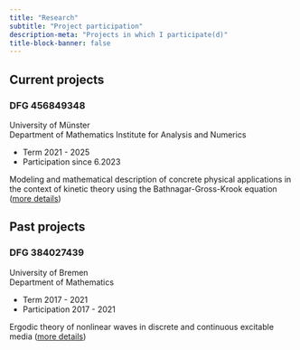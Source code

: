 ```yaml
---
title: "Research"
subtitle: "Project participation"
description-meta: "Projects in which I participate(d)"
title-block-banner: false
---
```


## Current projects

### DFG 456849348

::: {.grid}

::: {.g-col-12 .g-col-md-6}
University of Münster<br>
Department of Mathematics
Institute for Analysis and Numerics<br>

+ Term 2021 - 2025
+ Participation since 6.2023 
:::

::: {.g-col-12 .g-col-md-6}
Modeling and mathematical description of concrete physical applications in the context of kinetic theory using the Bathnagar-Gross-Krook equation
([more details](https://gepris.dfg.de/gepris/projekt/456849348?bundesland=DEU%23&fachgebiet=%23&findButton=historyCall&ggsHunderter=0&hitsPerPage=25&index=128925&language=en&lis=%23&nurProjekteMitAB=false&oldGgsHunderter=0&teilprojekte=true))
:::

:::

## Past projects
### DFG 384027439

::: {.grid}

::: {.g-col-12 .g-col-md-6}
University of Bremen<br>
Department of Mathematics<br>

+ Term 2017 - 2021
+ Participation 2017 - 2021
:::

::: {.g-col-12 .g-col-md-6}
Ergodic theory of nonlinear waves in discrete and continuous excitable media ([more details](https://gepris.dfg.de/gepris/projekt/384027439?language=en&selectedSubTab=2))
:::

:::

